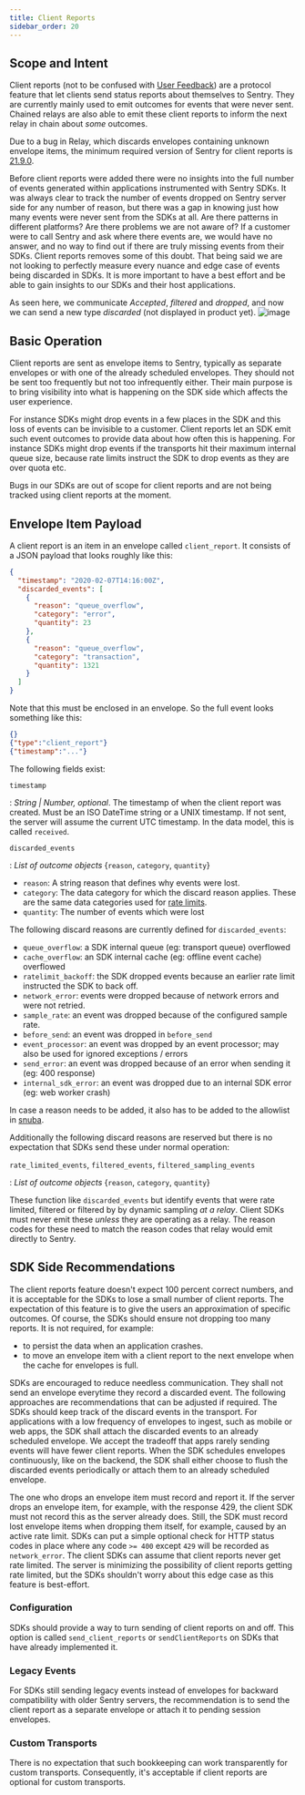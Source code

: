 ```yaml
---
title: Client Reports
sidebar_order: 20
---
```

## Scope and Intent


Client reports (not to be confused with [User Feedback](https://docs.sentry.io/product/user-feedback/))
are a protocol feature that let clients send status reports
about themselves to Sentry.  They are currently mainly used to emit outcomes
for events that were never sent.  Chained relays are also able to emit these
client reports to inform the next relay in chain about _some_ outcomes.

Due to a bug in Relay, which discards envelopes containing unknown envelope
items, the minimum required version of Sentry for client reports is 
[21.9.0](https://github.com/getsentry/relay/blob/master/CHANGELOG.md#2190).

Before client reports were added there were no insights into the full number of events generated within applications instrumented with Sentry SDKs. It was always clear to track the number of events dropped on Sentry server side for any number of reason, but there was a gap in knowing just how many events were never sent from the SDKs at all. Are there patterns in different platforms? Are there problems we are not aware of? If a customer were to call Sentry and ask where there events are, we would have no answer, and no way to find out if there are truly missing events from their SDKs. Client reports removes some of this doubt. That being said we are not looking to perfectly measure every nuance and edge case of events being discarded in SDKs. It is more important to have a best effort and be able to gain insights to our SDKs and their host applications.

As seen here, we communicate *Accepted*, *filtered* and *dropped*, and now we can send a new type *discarded* (not displayed in product yet).
![image](https://user-images.githubusercontent.com/47563310/166436813-8c92e6b2-acf0-4a81-9413-b94c9a178fbf.png)


## Basic Operation

Client reports are sent as envelope items to Sentry, typically as separate
envelopes or with one of the already scheduled envelopes.  They should not
be sent too frequently but not too infrequently either.  Their main purpose
is to bring visibility into what is happening on the SDK side which affects
the user experience.

For instance SDKs might drop events in a few places in the SDK and this loss
of events can be invisible to a customer.  Client reports let an SDK emit
such event outcomes to provide data about how often this is happening.  For
instance SDKs might drop events if the transports hit their maximum internal
queue size, because rate limits instruct the SDK to drop events as they are
over quota etc.

Bugs in our SDKs are out of scope for client reports and are not being tracked
using client reports at the moment.

## Envelope Item Payload

A client report is an item in an envelope called `client_report`. It consists
of a JSON payload that looks roughly like this:

```json
{
  "timestamp": "2020-02-07T14:16:00Z",
  "discarded_events": [
    {
      "reason": "queue_overflow",
      "category": "error",
      "quantity": 23
    },
    {
      "reason": "queue_overflow",
      "category": "transaction",
      "quantity": 1321
    }
  ]
}
```

Note that this must be enclosed in an envelope. So the full event looks
something like this:

```json
{}
{"type":"client_report"}
{"timestamp":"..."}
```

The following fields exist:

`timestamp`

: _String | Number, optional_. The timestamp of when the client report was created.
Must be an ISO DateTime string or a UNIX timestamp. If not sent, the server
will assume the current UTC timestamp. In the data model, this is called
`received`.

`discarded_events`

: _List of outcome objects_ {`reason`, `category`, `quantity`}

- `reason`: A string reason that defines why events were lost.
- `category`: The data category for which the discard reason applies. These are the same data categories used for [rate limits](/sdk/rate-limiting/#definitions).
- `quantity`: The number of events which were lost

The following discard reasons are currently defined for `discarded_events`:

- `queue_overflow`: a SDK internal queue (eg: transport queue) overflowed
- `cache_overflow`: an SDK internal cache (eg: offline event cache) overflowed
- `ratelimit_backoff`: the SDK dropped events because an earlier rate limit
  instructed the SDK to back off.
- `network_error`: events were dropped because of network errors and were not retried.
- `sample_rate`: an event was dropped because of the configured sample rate.
- `before_send`: an event was dropped in `before_send`
- `event_processor`: an event was dropped by an event processor; may also be used for ignored exceptions / errors
- `send_error`: an event was dropped because of an error when sending it (eg: 400 response)
- `internal_sdk_error`: an event was dropped due to an internal SDK error (eg: web worker crash)

In case a reason needs to be added,
it also has to be added to the allowlist in [snuba](https://github.com/getsentry/snuba/blob/4e7cfdddcf7b93eacb762bc74ca2461cec9464e5/snuba/datasets/outcomes_processor.py#L24-L34).

Additionally the following discard reasons are reserved but there is no expectation
that SDKs send these under normal operation:

`rate_limited_events`, `filtered_events`, `filtered_sampling_events`

: _List of outcome objects_ {`reason`, `category`, `quantity`}

These function like `discarded_events` but identify events that were rate limited,
filtered or filtered by by dynamic sampling _at a relay_. Client SDKs must never
emit these _unless_ they are operating as a relay.  The reason codes for these
need to match the reason codes that relay would emit directly to Sentry.

## SDK Side Recommendations

The client reports feature doesn't expect 100 percent correct numbers, and it is
acceptable for the SDKs to lose a small number of client reports. The expectation of
this feature is to give the users an approximation of specific outcomes. Of course,
the SDKs should ensure not dropping too many reports. It is not required, for example:
 - to persist the data when an application crashes.
 - to move an envelope item with a client report to the next envelope when the cache for envelopes is full.

SDKs are encouraged to reduce needless communication. They shall not send an envelope
everytime they record a discarded event. The following approaches are recommendations
that can be adjusted if required. The SDKs should keep track of the discard events in
the transport. For applications with a low frequency of envelopes to ingest, such as
mobile or web apps, the SDK shall attach the discarded events to an already scheduled
envelope. We accept the tradeoff that apps rarely sending events will have fewer
client reports. When the SDK schedules envelopes continuously, like on the backend,
the SDK shall either choose to flush the discarded events periodically or attach them
to an already scheduled envelope.

The one who drops an envelope item must record and report it. If the server drops
an envelope item, for example, with the response 429, the client SDK must not record
this as the server already does. Still, the SDK must record lost envelope items
when dropping them itself, for example, caused by an active rate limit. SDKs can put
a simple optional check for HTTP status codes in place where any code `>= 400` except
`429` will be recorded as `network_error`. The client SDKs can assume that client
reports never get rate limited. The server is minimizing the possibility of client
reports getting rate limited, but the SDKs shouldn't worry about this edge case as
this feature is best-effort.

### Configuration

SDKs should provide a way to turn sending of client reports on and off. This option is called `send_client_reports` or `sendClientReports` on SDKs that have already implemented it.

### Legacy Events
For SDKs still sending legacy events instead of envelopes for backward compatibility with
older Sentry servers, the recommendation is to send the client report as a separate
envelope or attach it to pending session envelopes.

### Custom Transports
There is no expectation that such bookkeeping can work transparently for custom transports.
Consequently, it's acceptable if client reports are optional for custom transports.
